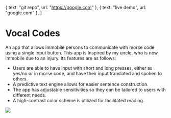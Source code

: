   { text: "git repo", url: "https://google.com" },
  { text: "live demo", url: "google.com" },
]


<div class='image-right-wrapper' >

<div class='image-right-text' >

# Vocal Codes

An app that allows immobile persons to communicate with morse code using a single input button. This app is Inspired by my uncle, who is now immobile due to an injury. Its features are as follows:

- Users are able to have input with short and long presses, either as yes/no or in morse code, and have their input translated and spoken to others.
- A predictive text engine allows for easier sentence construction.
- The app has adjustable sensitivities so they can be tailored to users with different needs.
- A high-contrast color scheme is utilized for facilitated reading.

<SkillStack skills={addColorToSkills(tags)} />

<ButtonContainer buttons={buttons} />

</div>

<img
  class="image-right-image"
  src="https://images.squarespace-cdn.com/content/v1/54c0768de4b07740895fb25f/1572025068065-RA1WPF36FKTPOIGX2ZJM/ke17ZwdGBToddI8pDm48kJO_Aj-M1eF3QqAViXELqo97gQa3H78H3Y0txjaiv_0fDoOvxcdMmMKkDsyUqMSsMWxHk725yiiHCCLfrh8O1z5QHyNOqBUUEtDDsRWrJLTmQx21nqIT8mD2igu2ZXJ_19t5gqJ5CkHK8N9f0mJ1zcy2uhiDiJWxyOnCWyLf2OmL/ec2-54-173-143-128.compute-1.amazonaws.com_Translator%28iPhone+6_7_8+Plus%29+%281%29.png?format=750w"
/>

</div>
